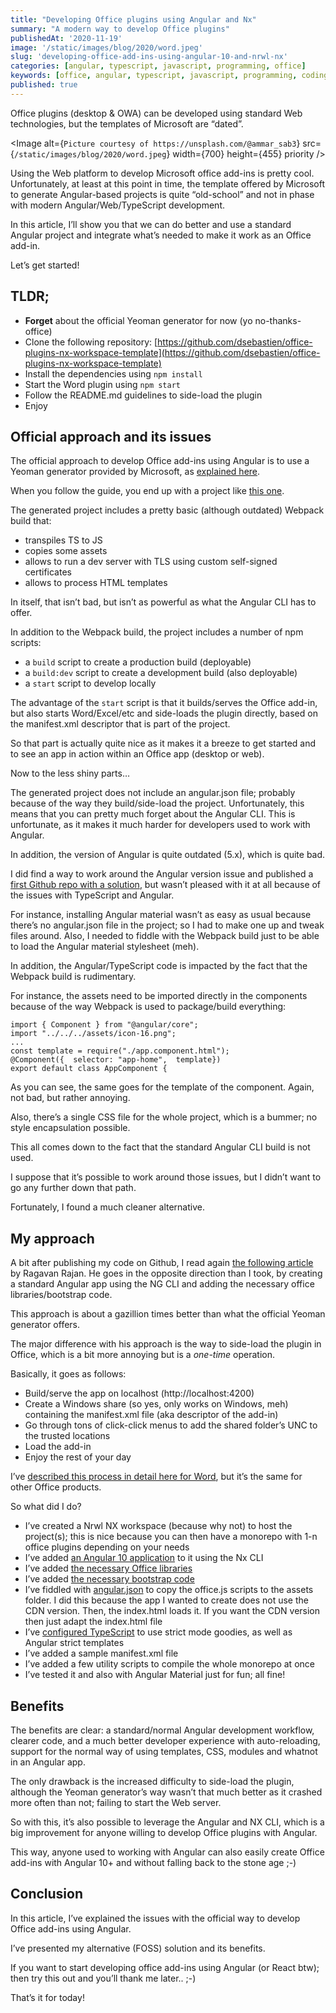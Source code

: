 ```yaml
---
title: "Developing Office plugins using Angular and Nx"
summary: "A modern way to develop Office plugins"
publishedAt: '2020-11-19'
image: '/static/images/blog/2020/word.jpeg'
slug: 'developing-office-add-ins-using-angular-10-and-nrwl-nx'
categories: [angular, typescript, javascript, programming, office]
keywords: [office, angular, typescript, javascript, programming, coding]
published: true
---
```


Office plugins (desktop & OWA) can be developed using standard Web technologies, but the templates of Microsoft are “dated”.

<Image
  alt={`Picture courtesy of https://unsplash.com/@ammar_sab3`}
  src={`/static/images/blog/2020/word.jpeg`}
  width={700}
  height={455}
  priority
/>

Using the Web platform to develop Microsoft office add-ins is pretty cool. Unfortunately, at least at this point in time, the template offered by Microsoft to generate Angular-based projects is quite “old-school” and not in phase with modern Angular/Web/TypeScript development.

In this article, I’ll show you that we can do better and use a standard Angular project and integrate what’s needed to make it work as an Office add-in.

Let’s get started!

## TLDR;

* **Forget** about the official Yeoman generator for now (yo no-thanks-office)
* Clone the following repository: [https://github.com/dsebastien/office-plugins-nx-workspace-template](https://github.com/dsebastien/office-plugins-nx-workspace-template)
* Install the dependencies using `npm install`
* Start the Word plugin using `npm start`
* Follow the README.md guidelines to side-load the plugin
* Enjoy

## Official approach and its issues

The official approach to develop Office add-ins using Angular is to use a Yeoman generator provided by Microsoft, as [explained here](https://docs.microsoft.com/en-us/office/dev/add-ins/quickstarts/sso-quickstart).

When you follow the guide, you end up with a project like [this one](https://github.com/OfficeDev/Office-Addin-TaskPane-Angular).

The generated project includes a pretty basic (although outdated) Webpack build that:

* transpiles TS to JS
* copies some assets
* allows to run a dev server with TLS using custom self-signed certificates
* allows to process HTML templates

In itself, that isn’t bad, but isn’t as powerful as what the Angular CLI has to offer.

In addition to the Webpack build, the project includes a number of npm scripts:

* a `build` script to create a production build (deployable)
* a `build:dev` script to create a development build (also deployable)
* a `start` script to develop locally

The advantage of the `start` script is that it builds/serves the Office add-in, but also starts Word/Excel/etc and side-loads the plugin directly, based on the manifest.xml descriptor that is part of the project.

So that part is actually quite nice as it makes it a breeze to get started and to see an app in action within an Office app (desktop or web).

Now to the less shiny parts…

The generated project does not include an angular.json file; probably because of the way they build/side-load the project. Unfortunately, this means that you can pretty much forget about the Angular CLI. This is unfortunate, as it makes it much harder for developers used to work with Angular.

In addition, the version of Angular is quite outdated (5.x), which is quite bad.

I did find a way to work around the Angular version issue and published a [first Github repo with a solution](https://github.com/dsebastien/word-plugin-angular-template), but wasn’t pleased with it at all because of the issues with TypeScript and Angular.

For instance, installing Angular material wasn’t as easy as usual because there’s no angular.json file in the project; so I had to make one up and tweak files around. Also, I needed to fiddle with the Webpack build just to be able to load the Angular material stylesheet (meh).

In addition, the Angular/TypeScript code is impacted by the fact that the Webpack build is rudimentary.

For instance, the assets need to be imported directly in the components because of the way Webpack is used to package/build everything:

```
import { Component } from "@angular/core";
import "../../../assets/icon-16.png";
...
const template = require("./app.component.html");
@Component({  selector: "app-home",  template})
export default class AppComponent {
```

As you can see, the same goes for the template of the component. Again, not bad, but rather annoying.

Also, there’s a single CSS file for the whole project, which is a bummer; no style encapsulation possible.

This all comes down to the fact that the standard Angular CLI build is not used.

I suppose that it’s possible to work around those issues, but I didn’t want to go any further down that path.

Fortunately, I found a much cleaner alternative.

## My approach

A bit after publishing my code on Github, I read again [the following article](https://medium.com/@ragavanrajan/building-office-add-in-using-angular-8-209624ba61ed) by Ragavan Rajan. He goes in the opposite direction than I took, by creating a standard Angular app using the NG CLI and adding the necessary office libraries/bootstrap code.

This approach is about a gazillion times better than what the official Yeoman generator offers.

The major difference with his approach is the way to side-load the plugin in Office, which is a bit more annoying but is a _one-time_ operation.

Basically, it goes as follows:

* Build/serve the app on localhost (http://localhost:4200)
* Create a Windows share (so yes, only works on Windows, meh) containing the manifest.xml file (aka descriptor of the add-in)
* Go through tons of click-click menus to add the shared folder’s UNC to the trusted locations
* Load the add-in
* Enjoy the rest of your day

I’ve [described this process in detail here for Word](https://github.com/dsebastien/office-plugins-nx-workspace-template/blob/main/README.md#side-loading-the-word-plugin), but it’s the same for other Office products.

So what did I do?

* I’ve created a Nrwl NX workspace (because why not) to host the project(s); this is nice because you can then have a monorepo with 1-n office plugins depending on your needs
* I’ve added [an Angular 10 application](https://github.com/dsebastien/office-plugins-nx-workspace-template/tree/main/apps/word) to it using the Nx CLI
* I’ve added [the necessary Office libraries](https://github.com/dsebastien/office-plugins-nx-workspace-template/blob/main/package.json)
* I’ve added [the necessary bootstrap code](https://github.com/dsebastien/office-plugins-nx-workspace-template/blob/main/apps/word/src/main.ts)
* I’ve fiddled with [angular.json](https://github.com/dsebastien/office-plugins-nx-workspace-template/blob/main/angular.json) to copy the office.js scripts to the assets folder. I did this because the app I wanted to create does not use the CDN version. Then, the index.html loads it. If you want the CDN version then just adapt the index.html file
* I’ve [configured TypeScript](https://github.com/dsebastien/office-plugins-nx-workspace-template/blob/main/tsconfig.base.json) to use strict mode goodies, as well as Angular strict templates
* I’ve added a sample manifest.xml file
* I’ve added a few utility scripts to compile the whole monorepo at once
* I’ve tested it and also with Angular Material just for fun; all fine!

## Benefits

The benefits are clear: a standard/normal Angular development workflow, clearer code, and a much better developer experience with auto-reloading, support for the normal way of using templates, CSS, modules and whatnot in an Angular app.

The only drawback is the increased difficulty to side-load the plugin, although the Yeoman generator’s way wasn’t that much better as it crashed more often than not; failing to start the Web server.

So with this, it’s also possible to leverage the Angular and NX CLI, which is a big improvement for anyone willing to develop Office plugins with Angular.

This way, anyone used to working with Angular can also easily create Office add-ins with Angular 10+ and without falling back to the stone age ;-)

## Conclusion

In this article, I’ve explained the issues with the official way to develop Office add-ins using Angular.

I’ve presented my alternative (FOSS) solution and its benefits.

If you want to start developing office add-ins using Angular (or React btw); then try this out and you’ll thank me later.. ;-)

That’s it for today!

<BlogPostSignature />
